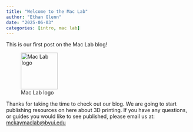 ```yaml
---
title: "Welcome to the Mac Lab"
author: "Ethan Glenn"
date: "2025-06-03"
categories: [intro, mac lab]
---
```


This is our first post on the Mac Lab blog!

![Mac Lab logo](image.png){ width=100 }

Thanks for taking the time to check out our blog. We are going to start publishing resources on here about 3D printing. If you have any questions, or guides you would like to see published, please email us at: [mckaymaclab@byui.edu](mailto:mckaymaclab@byui.edu)